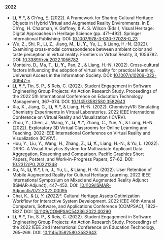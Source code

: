#### 2022

- **Li, Y.*,** & Ch’ng, E. (2022). A Framework for Sharing Cultural Heritage Objects in Hybrid Virtual and Augmented Reality Environments. In E. Ch’ng, H. Chapman, V. Gaffney, & A. S. Wilson (Eds.), Visual Heritage: Digital Approaches in Heritage Science (pp. 471–492). Springer International Publishing. DOI: [10.1007/978-3-030-77028-0_23](https://doi.org/10.1007/978-3-030-77028-0_23)
- Wu, Z., Shi, R., Li, Z., Jiang, M., **Li, Y.,** Yu, L., & Liang, H.-N. (2022). Examining cross-modal correspondence between ambient color and taste perception in virtual reality. Frontiers in Virtual Reality, 3, 1056782. DOI: [10.3389/frvir.2022.1056782](https://doi.org/10.3389/frvir.2022.1056782)
- Monteiro, D., Ma, T., **Li, Y.,** Pan, Z., & Liang, H.-N. (2022). Cross-cultural factors influencing the adoption of virtual reality for practical learning. Universal Access in the Information Society. DOI: [10.1007/s10209-022-00947-y](https://doi.org/10.1007/s10209-022-00947-y)
- **Li, Y.*,** Tin, S. P., & Reis, C. (2022). Student Engagement in Software Engineering Group Projects: An Action Research Study. Proceedings of the 2022 5th International Conference on Education Technology Management, 367–374. DOI: [10.1145/3582580.3582643](https://doi.org/10.1145/3582580.3582643)
- Xia, X., Jiang, G., **Li, Y.*,** & Liang, H.-N. (2022). ChemistryVR: Simulating Chemistry Experiments in Virtual Laboratories. 2022 IEEE International Conference on Virtual Reality and Visualization (ICVRV).
- Zhou, Y., Chen, J., Wang, Y., **Li, Y.*,** Zhang, C., Yue, Y., & Liang, H.-N. (2022). Exploratory 3D Virtual Classrooms for Online Learning and Teaching. 2022 IEEE International Conference on Virtual Reality and Visualization (ICVRV).
- Hou, Y., Liu, Y., Wang, H., Zhang, Z., **Li, Y.,** Liang, H.-N., & Yu, L. (2022). DARC: A Visual Analytics System for Multivariate Applicant Data Aggregation, Reasoning and Comparison. Pacific Graphics Short Papers, Posters, and Work-in-Progress Papers, 57–62. DOI: [10.2312/PG.20221248](https://doi.org/10.2312/PG.20221248)
- Xu, N., **Li, Y.*,** Lin, J., Yu, L., & Liang, H.-N. (2022). User Retention of Mobile Augmented Reality for Cultural Heritage Learning. 2022 IEEE International Symposium on Mixed and Augmented Reality Adjunct (ISMAR-Adjunct), 447–452. DOI: [10.1109/ISMAR-Adjunct57072.2022.00095](https://doi.org/10.1109/ISMAR-Adjunct57072.2022.00095)
- Chai, K., & **Li, Y.* (2022)**. Cultural Heritage Assets Optimization Workflow for Interactive System Development. 2022 IEEE 46th Annual Computers, Software, and Applications Conference (COMPSAC), 1822–1827. DOI: [10.1109/COMPSAC54236.2022.00290](https://doi.org/10.1109/COMPSAC54236.2022.00290)
- **Li, Y.*,** Tin, S. P., & Reis, C. (2022). Student Engagement in Software Engineering Group Projects: An Action Research Study. Proceedings of the 2022 IEEE 2nd International Conference on Education Technology, 265–269. DOI: [10.1145/3582580.3582643](https://doi.org/10.1145/3582580.3582643)
